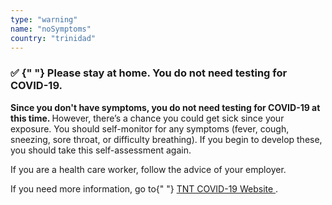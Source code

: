 ```yaml
---
type: "warning"
name: "noSymptoms"
country: "trinidad"
---
```


<h3>
  <span role="img" aria-label="green-check">
    ✅
  </span>{" "}
  Please stay at home. You do not need testing for COVID-19.
</h3>
<p>
  <strong>
    Since you don't have symptoms, you do not need testing for COVID-19 at
    this time.
  </strong>
  However, there’s a chance you could get sick since your exposure. You
  should self-monitor for any symptoms (fever, cough, sneezing, sore
  throat, or difficulty breathing). If you begin to develop these, you
  should take this self-assessment again.
</p>
<p>
  If you are a health care worker, follow the advice of your employer.
</p>
<p>
  If you need more information, go to{" "}
  <a
    href="http://www.health.gov.tt/sitepages/default.aspx?id=292"
    target="_blank"
    rel="noopener noreferrer"
  >
    TNT COVID-19 Website
  </a>
  .
</p>